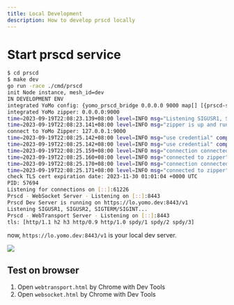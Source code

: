 ```yaml
---
title: Local Development
description: How to develop prscd locally
---
```


# Start prscd service

```bash
$ cd prscd
$ make dev
go run -race ./cmd/prscd
init Node instance, mesh_id=dev
IN DEVELOPMENT ENV
integrated YoMo config: {yomo_prscd_bridge 0.0.0.0 9000 map[] [{prscd-sender} {prscd-receiver}] map[]}
integrated YoMo zipper: 0.0.0.0:9000
time=2023-09-19T22:08:23.139+08:00 level=INFO msg="Listening SIGUSR1, SIGUSR2, SIGTERM/SIGINT..."
time=2023-09-19T22:08:23.141+08:00 level=INFO msg="zipper is up and running" component=zipper zipper_name=yomo_prscd_bridge zipper_addr=0.0.0.0:9000 pid=57694 quic="[v1 v2]" auth_name=[none]
connect to YoMo Zipper: 127.0.0.1:9000
time=2023-09-19T22:08:25.142+08:00 level=INFO msg="use credential" component=Source client_id=CVJGBnvcWYzRQrj009iB_ client_name=prscd-sender credential_name=none
time=2023-09-19T22:08:25.142+08:00 level=INFO msg="use credential" component=StreamFunction client_id=_ygWSxQxCf8kR5dNE45ZU client_name=prscd-receiver credential_name=none
time=2023-09-19T22:08:25.159+08:00 level=INFO msg="connection connected" component=zipper zipper_name=yomo_prscd_bridge zipper_addr=0.0.0.0:9000 remote_addr=127.0.0.1:55854 local_addr=127.0.0.1:9000
time=2023-09-19T22:08:25.160+08:00 level=INFO msg="connected to zipper" component=Source client_id=CVJGBnvcWYzRQrj009iB_ client_name=prscd-sender zipper_addr=127.0.0.1:9000
time=2023-09-19T22:08:25.170+08:00 level=INFO msg="connection connected" component=zipper zipper_name=yomo_prscd_bridge zipper_addr=0.0.0.0:9000 remote_addr=127.0.0.1:54799 local_addr=127.0.0.1:9000
time=2023-09-19T22:08:25.171+08:00 level=INFO msg="connected to zipper" component=StreamFunction client_id=_ygWSxQxCf8kR5dNE45ZU client_name=prscd-receiver zipper_addr=127.0.0.1:9000
check TLS cert expiration date: 2023-11-30 01:01:04 +0000 UTC
PID: 57694
Listening for connections on [::]:61226
Prscd - WebSocket Server - Listening on [::]:8443
Prscd Dev Server is running on https://lo.yomo.dev:8443/v1
Listening SIGUSR1, SIGUSR2, SIGTERM/SIGINT...
Prscd - WebTransport Server - Listening on [::]:8443
tls: [http/1.1 h2 h3 http/0.9 http/1.0 spdy/1 spdy/2 spdy/3]
```

now, `https://lo.yomo.dev:8443/v1` is your local dev server.

![](https://raw.githubusercontent.com/fanweixiao/gifs-repo/main/prscd-readme.gif)


## Test on browser

1. Open `webtransport.html` by Chrome with Dev Tools
1. Open `websocket.html` by Chrome with Dev Tools
